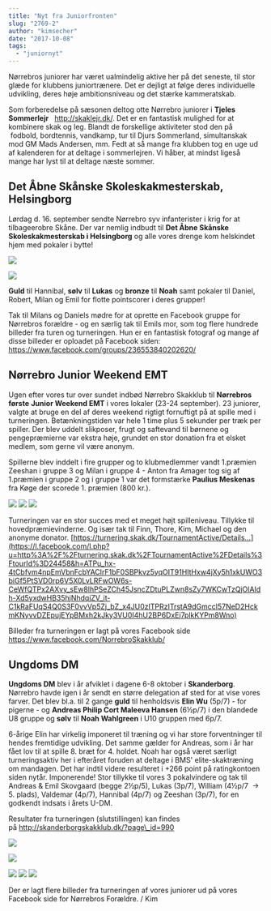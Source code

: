 ```yaml
---
title: "Nyt fra Juniorfronten"
slug: "2769-2"
author: "kimsecher"
date: "2017-10-08"
tags: 
  - "juniornyt"
---
```


Nørrebros juniorer har været ualmindelig aktive her på det seneste, til stor glæde for klubbens juniortrænere. Det er dejligt at følge deres individuelle udvikling, deres høje ambitionsniveau og det stærke kammeratskab.

Som forberedelse på sæsonen deltog otte Nørrebro juniorer i **Tjeles Sommerlejr**   http://skaklejr.dk/. Det er en fantastisk mulighed for at kombinere skak og leg. Blandt de forskellige aktiviteter stod den på  fodbold, bordtennis, vandkamp, tur til Djurs Sommerland, simultanskak mod GM Mads Andersen, mm. Fedt at så mange fra klubben tog en uge ud af kalenderen for at deltage i sommerlejren. Vi håber, at mindst ligeså mange har lyst til at deltage næste sommer.

## **Det Åbne Skånske Skoleskakmesterskab, Helsingborg**

Lørdag d. 16. september sendte Nørrebro syv infanterister i krig for at tilbageerobre Skåne. Der var nemlig indbudt til **Det Åbne Skånske Skoleskakmesterskab i Helsingborg** og alle vores drenge kom helskindet hjem med pokaler i bytte!

![](/images/ForanRådhuset.jpg)

![](/images/ForbededelseTilKamp-1024x683.jpg)

**Guld** til Hannibal, **sølv** til **Lukas** og **bronze** til **Noah** samt pokaler til Daniel, Robert, Milan og Emil for flotte pointscorer i deres grupper!

Tak til Milans og Daniels mødre for at oprette en Facebook gruppe for Nørrebros forældre - og en særlig tak til Emils mor, som tog flere hundrede billeder fra turen og turneringen. Hun er en fantastisk fotograf og mange af disse billeder er oploadet på Facebook siden: https://www.facebook.com/groups/236553840202620/

## **Nørrebro Junior Weekend EMT**

Ugen efter vores tur over sundet indbød Nørrebro Skakklub til **Nørrebros første** **Junior Weekend EMT** i vores lokaler (23-24 september). 23 juniorer, valgte at bruge en del af deres weekend rigtigt fornuftigt på at spille med i turneringen. Betænkningstiden var hele 1 time plus 5 sekunder per træk per spiller. Der blev uddelt slikposer, frugt og saftevand til børnene og pengepræmierne var ekstra høje, grundet en stor donation fra et elsket medlem, som gerne vil være anonym.

Spillerne blev inddelt i fire grupper og to klubmedlemmer vandt 1.præmien Zeeshan i gruppe 3 og Milan i gruppe 4 - Anton fra Amager tog sig af 1.præmien i gruppe 2 og i gruppe 1 var det formstærke **Paulius Meskenas** fra Køge der scorede 1. præmien (800 kr.).

![](/images/VindernefraMestergruppen-1024x683.jpg) ![](/images/mestergruppen-1024x683.jpg) ![](/images/Gruppe2-1024x683.jpg)

Turneringen var en stor succes med et meget højt spilleniveau. Tillykke til hovedpræmievinderne. Og især tak til Finn, Thore, Kim, Michael og den anonyme donator. [https://turnering.skak.dk/TournamentActive/Details…](https://l.facebook.com/l.php?u=http%3A%2F%2Fturnering.skak.dk%2FTournamentActive%2FDetails%3FtourId%3D24458&h=ATPu_hx-4tCbfvm4npEmVbnFcbYACIrF1bF0SBPkvz5yqOIT91HItHxw4jXy5h1xkUWO3biGf5PtSVD0rp6V5X0LvLRFwOW6s-CeWfQTPx2AXvy_sEw8lhPSeZCh45JsncZDtuPLZwn8sZy7WKCwTzQjOlAIdh-Xd5yxdwHB35hjNhdqjZV_it-C1kRaFUqS4Q0S3F0vvVp5Zj_bZ_x4JU0zITPRzITrstA9dGmccl57NeD2HckmKNyvvDZEpujEYpBMxh2kJky3VU0I4hU2BP6DxEj7plkKYPm8Wno)

Billeder fra turneringen er lagt på vores Facebook side https://www.facebook.com/NorrebroSkakklub/

## **Ungdoms DM**

**Ungdoms DM** blev i år afviklet i dagene 6-8 oktober i **Skanderborg**. Nørrebro havde igen i år sendt en større delegation af sted for at vise vores farver. Det blev bl.a. til 2 gange **guld** til henholdsvis **Elin Wu** (5p/7) - for pigerne - og **Andreas Philip Cort Maleeva Hansen** (6½p/7) i den blandede U8 gruppe og **sølv** til **Noah Wahlgreen** i U10 gruppen med 6p/7.

6-årige Elin har virkelig imponeret til træning og vi har store forventninger til hendes fremtidige udvikling. Det samme gælder for Andreas, som i år har fået lov til at spille 8. bræt for 4. holdet. Noah har også været særligt turneringsaktiv her i efteråret foruden at deltage i BMS' elite-skaktræning om mandagen. Det har indtil videre resulteret i +266 point på ratingkontoen siden nytår. Imponerende! Stor tillykke til vores 3 pokalvindere og tak til Andreas & Emil Skovgaard (begge 2½p/5), Lukas (3p/7), William (4½p/7  -> 5. plads), Valdemar (4p/7), Hannibal (4p/7) og Zeeshan (3p/7), for en godkendt indsats i årets U-DM.

Resultater fra turneringen (slutstillingen) kan findes på http://skanderborgskakklub.dk/?page\_id=990

![](/images/Elin3.jpg)

![](/images/Andreas3.jpg)

![](/images/AndreasGuld-1024x683.jpg) ![](/images/Elinvinder-1024x683.jpg) ![](/images/NoahSølv-1024x683.jpg)

Der er lagt flere billeder fra turneringen af vores juniorer ud på vores Facebook side for Nørrebros Forældre. / Kim
